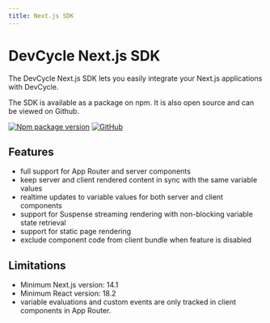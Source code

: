 ```yaml
---
title: Next.js SDK
---
```



# DevCycle Next.js SDK

The DevCycle Next.js SDK lets you easily integrate your Next.js applications with DevCycle.

<CustomDocCardList items={useCurrentSidebarCategory().items} columnWidth={4} />

The SDK is available as a package on npm. It is also open source and can be viewed on Github.

[![Npm package version](https://badgen.net/npm/v/@devcycle/nextjs-sdk)](https://www.npmjs.com/package/@devcycle/nextjs-sdk)
[![GitHub](https://img.shields.io/github/stars/devcyclehq/js-sdks.svg?style=social&label=Star&maxAge=2592000)](https://github.com/DevCycleHQ/js-sdks/tree/main/sdk/nextjs)

## Features

- full support for App Router and server components
- keep server and client rendered content in sync with the same variable values
- realtime updates to variable values for both server and client components
- support for Suspense streaming rendering with non-blocking variable state retrieval
- support for static page rendering
- exclude component code from client bundle when feature is disabled

## Limitations

- Minimum Next.js version: 14.1
- Minimum React version: 18.2
- variable evaluations and custom events are only tracked in client components in App Router.
